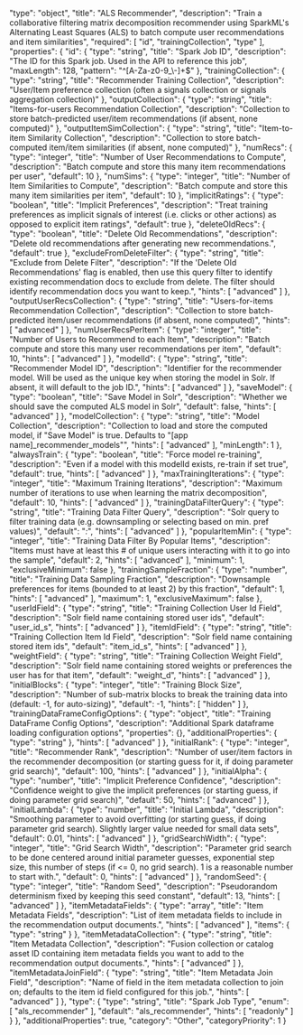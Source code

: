   "type": "object",
  "title": "ALS Recommender",
  "description": "Train a collaborative filtering matrix decomposition recommender using SparkML's Alternating Least Squares (ALS) to batch compute user recommendations and item similarities",
  "required": [
    "id",
    "trainingCollection",
    "type"
  ],
  "properties": {
    "id": {
      "type": "string",
      "title": "Spark Job ID",
      "description": "The ID for this Spark job. Used in the API to reference this job",
      "maxLength": 128,
      "pattern": "^[A-Za-z0-9_\\-]+$"
    },
    "trainingCollection": {
      "type": "string",
      "title": "Recommender Training Collection",
      "description": "User/Item preference collection (often a signals collection or signals aggregation collection)"
    },
    "outputCollection": {
      "type": "string",
      "title": "Items-for-users Recommendation Collection",
      "description": "Collection to store batch-predicted user/item recommendations (if absent, none computed)"
    },
    "outputItemSimCollection": {
      "type": "string",
      "title": "Item-to-item Similarity Collection",
      "description": "Collection to store batch-computed item/item similarities (if absent, none computed)"
    },
    "numRecs": {
      "type": "integer",
      "title": "Number of User Recommendations to Compute",
      "description": "Batch compute and store this many item recommendations per user",
      "default": 10
    },
    "numSims": {
      "type": "integer",
      "title": "Number of Item Similarities to Compute",
      "description": "Batch compute and store this many item similarities per item",
      "default": 10
    },
    "implicitRatings": {
      "type": "boolean",
      "title": "Implicit Preferences",
      "description": "Treat training preferences as implicit signals of interest (i.e. clicks or other actions) as opposed to explicit item ratings",
      "default": true
    },
    "deleteOldRecs": {
      "type": "boolean",
      "title": "Delete Old Recommendations",
      "description": "Delete old recommendations after generating new recommendations.",
      "default": true
    },
    "excludeFromDeleteFilter": {
      "type": "string",
      "title": "Exclude from Delete Filter",
      "description": "If the 'Delete Old Recommendations' flag is enabled, then use this query filter to identify existing recommendation docs to exclude from delete. The filter should identify recommendation docs you want to keep.",
      "hints": [
        "advanced"
      ]
    },
    "outputUserRecsCollection": {
      "type": "string",
      "title": "Users-for-items Recommendation Collection",
      "description": "Collection to store batch-predicted item/user recommendations (if absent, none computed)",
      "hints": [
        "advanced"
      ]
    },
    "numUserRecsPerItem": {
      "type": "integer",
      "title": "Number of Users to Recommend to each Item",
      "description": "Batch compute and store this many user recommendations per item",
      "default": 10,
      "hints": [
        "advanced"
      ]
    },
    "modelId": {
      "type": "string",
      "title": "Recommender Model ID",
      "description": "Identifier for the recommender model. Will be used as the unique key when storing the model in Solr. If absent, it will default to the job ID.",
      "hints": [
        "advanced"
      ]
    },
    "saveModel": {
      "type": "boolean",
      "title": "Save Model in Solr",
      "description": "Whether we should save the computed ALS model in Solr",
      "default": false,
      "hints": [
        "advanced"
      ]
    },
    "modelCollection": {
      "type": "string",
      "title": "Model Collection",
      "description": "Collection to load and store the computed model, if \"Save Model\" is true. Defaults to \"[app name]_recommender_models\"",
      "hints": [
        "advanced"
      ],
      "minLength": 1
    },
    "alwaysTrain": {
      "type": "boolean",
      "title": "Force model re-training",
      "description": "Even if a model with this modelId exists, re-train if set true",
      "default": true,
      "hints": [
        "advanced"
      ]
    },
    "maxTrainingIterations": {
      "type": "integer",
      "title": "Maximum Training Iterations",
      "description": "Maximum number of iterations to use when learning the matrix decomposition",
      "default": 10,
      "hints": [
        "advanced"
      ]
    },
    "trainingDataFilterQuery": {
      "type": "string",
      "title": "Training Data Filter Query",
      "description": "Solr query to filter training data (e.g. downsampling or selecting based on min. pref values)",
      "default": "*:*",
      "hints": [
        "advanced"
      ]
    },
    "popularItemMin": {
      "type": "integer",
      "title": "Training Data Filter By Popular Items",
      "description": "Items must have at least this # of unique users interacting with it to go into the sample",
      "default": 2,
      "hints": [
        "advanced"
      ],
      "minimum": 1,
      "exclusiveMinimum": false
    },
    "trainingSampleFraction": {
      "type": "number",
      "title": "Training Data Sampling Fraction",
      "description": "Downsample preferences for items (bounded to at least 2) by this fraction",
      "default": 1,
      "hints": [
        "advanced"
      ],
      "maximum": 1,
      "exclusiveMaximum": false
    },
    "userIdField": {
      "type": "string",
      "title": "Training Collection User Id Field",
      "description": "Solr field name containing stored user ids",
      "default": "user_id_s",
      "hints": [
        "advanced"
      ]
    },
    "itemIdField": {
      "type": "string",
      "title": "Training Collection Item Id Field",
      "description": "Solr field name containing stored item ids",
      "default": "item_id_s",
      "hints": [
        "advanced"
      ]
    },
    "weightField": {
      "type": "string",
      "title": "Training Collection Weight Field",
      "description": "Solr field name containing stored weights or preferences the user has for that item",
      "default": "weight_d",
      "hints": [
        "advanced"
      ]
    },
    "initialBlocks": {
      "type": "integer",
      "title": "Training Block Size",
      "description": "Number of sub-matrix blocks to break the training data into (default: -1, for auto-sizing)",
      "default": -1,
      "hints": [
        "hidden"
      ]
    },
    "trainingDataFrameConfigOptions": {
      "type": "object",
      "title": "Training DataFrame Config Options",
      "description": "Additional Spark dataframe loading configuration options",
      "properties": {},
      "additionalProperties": {
        "type": "string"
      },
      "hints": [
        "advanced"
      ]
    },
    "initialRank": {
      "type": "integer",
      "title": "Recommender Rank",
      "description": "Number of user/item factors in the recommender decomposition (or starting guess for it, if doing parameter grid search)",
      "default": 100,
      "hints": [
        "advanced"
      ]
    },
    "initialAlpha": {
      "type": "number",
      "title": "Implicit Preference Confidence",
      "description": "Confidence weight to give the implicit preferences (or starting guess, if doing parameter grid search)",
      "default": 50,
      "hints": [
        "advanced"
      ]
    },
    "initialLambda": {
      "type": "number",
      "title": "Initial Lambda",
      "description": "Smoothing parameter to avoid overfitting (or starting guess, if doing parameter grid search). Slightly larger value needed for small data sets",
      "default": 0.01,
      "hints": [
        "advanced"
      ]
    },
    "gridSearchWidth": {
      "type": "integer",
      "title": "Grid Search Width",
      "description": "Parameter grid search to be done centered around initial parameter guesses, exponential step size, this number of steps (if <= 0, no grid search). 1 is a reasonable number to start with.",
      "default": 0,
      "hints": [
        "advanced"
      ]
    },
    "randomSeed": {
      "type": "integer",
      "title": "Random Seed",
      "description": "Pseudorandom determinism fixed by keeping this seed constant",
      "default": 13,
      "hints": [
        "advanced"
      ]
    },
    "itemMetadataFields": {
      "type": "array",
      "title": "Item Metadata Fields",
      "description": "List of item metadata fields to include in the recommendation output documents.",
      "hints": [
        "advanced"
      ],
      "items": {
        "type": "string"
      }
    },
    "itemMetadataCollection": {
      "type": "string",
      "title": "Item Metadata Collection",
      "description": "Fusion collection or catalog asset ID containing item metadata fields you want to add to the recommendation output documents.",
      "hints": [
        "advanced"
      ]
    },
    "itemMetadataJoinField": {
      "type": "string",
      "title": "Item Metadata Join Field",
      "description": "Name of field in the item metadata collection to join on; defaults to the item id field configured for this job.",
      "hints": [
        "advanced"
      ]
    },
    "type": {
      "type": "string",
      "title": "Spark Job Type",
      "enum": [
        "als_recommender"
      ],
      "default": "als_recommender",
      "hints": [
        "readonly"
      ]
    }
  },
  "additionalProperties": true,
  "category": "Other",
  "categoryPriority": 1
}

